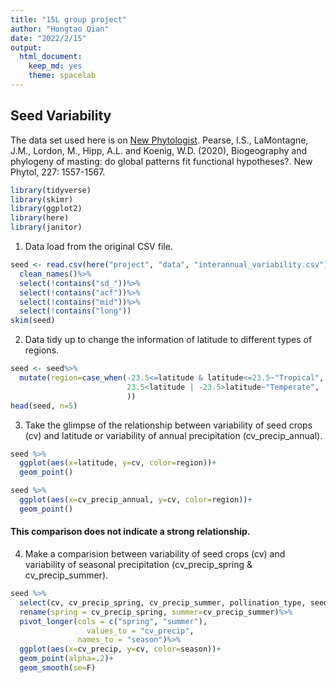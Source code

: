 ```yaml
---
title: "15L group project"
author: "Hongtao Qian"
date: "2022/2/15"
output:
  html_document: 
    keep_md: yes
    theme: spacelab
---
```


## Seed Variability
The data set used here is on [New Phytologist](https://nph.onlinelibrary.wiley.com/doi/10.1111/nph.16617). Pearse, I.S., LaMontagne, J.M., Lordon, M., Hipp, A.L. and Koenig, W.D. (2020), Biogeography and phylogeny of masting: do global patterns fit functional hypotheses?. New Phytol, 227: 1557-1567. 
```r
library(tidyverse)
library(skimr)
library(ggplot2)
library(here)
library(janitor)
```

1. Data load from the original CSV file. 
```r
seed <- read.csv(here("project", "data", "interannual_variability.csv"))%>%
  clean_names()%>%
  select(!contains("sd_"))%>%
  select(!contains("acf"))%>%
  select(!contains("mid"))%>%
  select(!contains("long"))
skim(seed)
```
2. Data tidy up to change the information of latitude to different types of regions. 
```r
seed <- seed%>%
  mutate(region=case_when(-23.5<=latitude & latitude<=23.5~"Tropical", 
                          23.5<latitude | -23.5>latitude~"Temperate", 
                          ))
head(seed, n=5)
```


3. Take the glimpse of the relationship between variability of seed crops (cv) and latitude or variability of annual precipitation (cv_precip_annual). 
```r
seed %>%
  ggplot(aes(x=latitude, y=cv, color=region))+
  geom_point()
```

```r
seed %>%
  ggplot(aes(x=cv_precip_annual, y=cv, color=region))+
  geom_point()
```
#### This comparison does not indicate a strong relationship. 

4. Make a comparision between variability of seed crops (cv) and variability of seasonal precipitation (cv_precip_spring & cv_precip_summer). 
```r
seed %>%
  select(cv, cv_precip_spring, cv_precip_summer, pollination_type, seed_dispersal_type)%>%
  rename(spring = cv_precip_spring, summer=cv_precip_summer)%>%
  pivot_longer(cols = c("spring", "summer"),
                 values_to = "cv_precip", 
               names_to = "season")%>%
  ggplot(aes(x=cv_precip, y=cv, color=season))+
  geom_point(alpha=.2)+
  geom_smooth(se=F)
```

